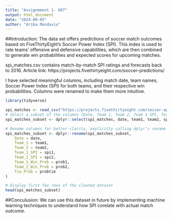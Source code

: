 ```yaml
---
title: "Assignmment 1- 607"
output: html_document
date: "2024-09-05"
author: "Ariba Mandavia"
---
```


##Introduction:
The data set offers predictions of soccer match outcomes based on FiveThirtyEight’s Soccer Power Index (SPI). This index is used to rate teams' offensive and defensive capabilities, which are then combined to generate win probabilities and expected scores for upcoming matches.

spi_matches.csv contains match-by-match SPI ratings and forecasts back to 2016.
Article link: https://projects.fivethirtyeight.com/soccer-predictions/
 
I have selected meaningful columns, including match date, team names, Soccer Power Index (SPI) for both teams, and their respective win probabilities.
Columns were renamed to make them more intuitive.

```r
library(tidyverse)
```


```r

spi_matches <- read_csv("https://projects.fivethirtyeight.com/soccer-api/club/spi_matches.csv")
# Select a subset of the columns (Date, Team 1, Team 2, Team 1 SPI, Team 2 SPI, Win Probabilities)
spi_matches_subset <- dplyr::select(spi_matches, date, team1, team2, spi1, spi2, prob1, prob2, probtie)

# Rename columns for better clarity, explicitly calling dplyr's rename function
spi_matches_subset <- dplyr::rename(spi_matches_subset,
    Date = date,
    Team_1 = team1,
    Team_2 = team2,
    Team_1_SPI = spi1,
    Team_2_SPI = spi2,
    Team_1_Win_Prob = prob1,
    Team_2_Win_Prob = prob2,
    Tie_Prob = probtie
)

# Display first few rows of the cleaned dataset
head(spi_matches_subset)

```


##Conculusion: 
We can use this dataset in future by implementing machine learning techniques to understand how SPI corelate with actual match outcome. 
